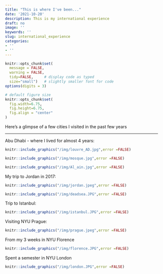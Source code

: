 ```yaml
---
title: "This is where I've been..."
date: '2021-10-20'
description: This is my international experience
draft: no
image: ''
keywords: ''
slug: international_experience
categories:
- ''
- ''
---
```


```r
knitr::opts_chunk$set(
  message = FALSE, 
  warning = FALSE, 
  tidy=FALSE,     # display code as typed
  size="small")   # slightly smaller font for code
options(digits = 3)

# default figure size
knitr::opts_chunk$set(
  fig.width=6.75, 
  fig.height=6.75,
  fig.align = "center"
)
```

Here's a glimpse of a few cities I visited in the past few years

***

Abu Dhabi - where I lived for almost 4 years: 
```r
knitr::include_graphics("/img/louvre_AD.jpg",error =FALSE)     
```

```r
knitr::include_graphics("/img/mosque.jpg",error =FALSE)     
```

```r
knitr::include_graphics("/img/Al_ain.jpg",error =FALSE)     
```

My trip to Jordan in 2017: 
```r
knitr::include_graphics("/img/jordan.jpeg",error =FALSE)     
```

```r
knitr::include_graphics("/img/deadsea.JPG",error =FALSE)     
```

Trip to Istanbul: 
```r
knitr::include_graphics("/img/istanbul.JPG",error =FALSE)     
```

Visiting NYU Prague: 
```r
knitr::include_graphics("/img/prague.jpeg",error =FALSE)     
```

From my 3 weeks in NYU Florence 
```r
knitr::include_graphics("/img/florence.JPG",error =FALSE)     
```

Spent a semester in NYU London 
```r
knitr::include_graphics("/img/london.JPG",error =FALSE)     
```

